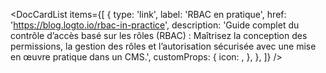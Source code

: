 
<DocCardList
  items={[
    {
      type: 'link',
      label: 'RBAC en pratique',
      href: 'https://blog.logto.io/rbac-in-practice',
      description:
        'Guide complet du contrôle d’accès basé sur les rôles (RBAC) : Maîtrisez la conception des permissions, la gestion des rôles et l’autorisation sécurisée avec une mise en œuvre pratique dans un CMS.',
      customProps: {
        icon: <AuthorizationIcon />,
      },
    },
  ]}
/>

